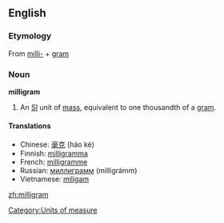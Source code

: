 ==English==

===Etymology===
{{wikipedia}}
From [[milli-]] + [[gram]]

===Noun===
'''milligram'''
#An [[SI]] unit of [[mass]], equivalent to one thousandth of a [[gram]].

====Translations====
*Chinese: [[毫克]] (háo kè)
*Finnish: [[milligramma]]
*French: [[milligramme]] {{m}}
*Russian: [[миллиграмм]] (milligrámm) {{m}}
*Vietnamese: [[miligam]]

[[Category:Units of measure]]

[[zh:milligram]]